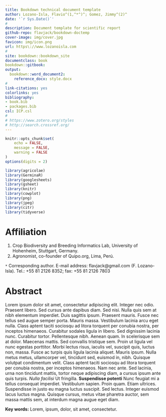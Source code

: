 ```yaml
---
title: Bookdown technical document template
author: Lozano-Isla, Flavio^(1,^*^)^; Gomez, Jimmy^(2)^
date: '`r Sys.Date()`'
#
description: Document template for scientific report
github-repo: flavjack/bookdown-doctemp
cover-image: img/cover.jpg
favicon: img/icon.png
url: https\://www.lozanoisla.com
#
site: bookdown::bookdown_site
documentclass: book
bookdown::gitbook:
output:
  bookdown::word_document2:
    reference_docx: style.docx
#
link-citations: yes
colorlinks: yes
bibliography: 
- book.bib
- packages.bib
csl: ICP.csl
#
# https://www.zotero.org/styles
# http://search.crossref.org/
---
```


```r

knitr::opts_chunk$set(
	echo = FALSE,
	message = FALSE,
	warning = FALSE
)
options(digits = 2)

library(agricolae)
library(GerminaR)
library(googlesheets)
library(gsheet)
library(knitr)
library(cowplot)
library(png)
library(jpeg)
library(citr)
library(tidyverse)
```

# Affiliation {-}

(1) Crop Biodiversity and Breeding Informatics Lab, University of Hohenheim, Stuttgart, Germany.
(2) Agronomist, co-founder of Quipo.org, Lima, Perú.

`*` Corresponding author. E-mail address: flavjack@gmail.com (F. Lozano-Isla). Tel.: +55 81 2126 8352; fax: +55 81 2126 7803

# Abstract {-}

Lorem ipsum dolor sit amet, consectetur adipiscing elit. Integer nec odio. Praesent libero. Sed cursus ante dapibus diam. Sed nisi. Nulla quis sem at nibh elementum imperdiet. Duis sagittis ipsum. Praesent mauris. Fusce nec tellus sed augue semper porta. Mauris massa. Vestibulum lacinia arcu eget nulla. Class aptent taciti sociosqu ad litora torquent per conubia nostra, per inceptos himenaeos. Curabitur sodales ligula in libero. Sed dignissim lacinia nunc. Curabitur tortor. Pellentesque nibh. Aenean quam. In scelerisque sem at dolor. Maecenas mattis. Sed convallis tristique sem. Proin ut ligula vel nunc egestas porttitor. Morbi lectus risus, iaculis vel, suscipit quis, luctus non, massa. Fusce ac turpis quis ligula lacinia aliquet. Mauris ipsum. Nulla metus metus, ullamcorper vel, tincidunt sed, euismod in, nibh. Quisque volutpat condimentum velit. Class aptent taciti sociosqu ad litora torquent per conubia nostra, per inceptos himenaeos. Nam nec ante. Sed lacinia, urna non tincidunt mattis, tortor neque adipiscing diam, a cursus ipsum ante quis turpis. _Nulla facilisi_ Ut fringilla. **Suspendisse potenti** Nunc feugiat mi a tellus consequat imperdiet. Vestibulum sapien. Proin quam. Etiam ultrices. Suspendisse in justo eu magna luctus suscipit. Sed lectus. Integer euismod lacus luctus magna. Quisque cursus, metus vitae pharetra auctor, sem massa mattis sem, at interdum magna augue eget diam. 

**Key words:** Lorem, ipsum, dolor, sit amet, consectetur.
